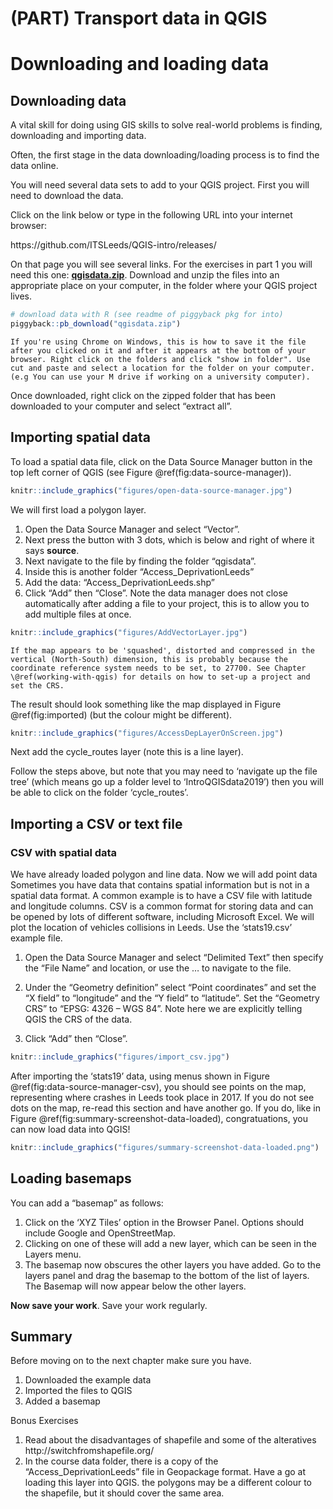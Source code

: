 # (PART) Transport data in QGIS {-}


# Downloading and loading data {#data}

## Downloading data
A vital skill for doing using GIS skills to solve real-world problems is finding, downloading and importing data.

Often, the first stage in the data downloading/loading process is to find the data online. 

You will need several data sets to add to your QGIS project.  First you will need to download the data.  

Click on the link below or type in the following URL into your internet browser: 

https://github.com/ITSLeeds/QGIS-intro/releases/

On that page you will see several links.  For the exercises in part 1 you will need this one: [**qgisdata.zip**](https://github.com/ITSLeeds/QGIS-intro/releases/download/0.1.1/qgisdata.zip).
Download and unzip the files into an appropriate place on your computer, in the folder where your QGIS project lives.

```r
# download data with R (see readme of piggyback pkg for into)
piggyback::pb_download("qgisdata.zip")
```

```block2
If you're using Chrome on Windows, this is how to save it the file after you clicked on it and after it appears at the bottom of your browser. Right click on the folders and click "show in folder". Use cut and paste and select a location for the folder on your computer.  (e.g You can use your M drive if working on a university computer). 
```

Once downloaded, right click on the zipped folder that has been downloaded to your computer and select "extract all".  

## Importing spatial data
To load a spatial data file, click on the Data Source Manager button in the top left corner of QGIS (see Figure \@ref(fig:data-source-manager)).

```r
knitr::include_graphics("figures/open-data-source-manager.jpg")
```

We will first load a polygon layer. 

1. Open the Data Source Manager and select “Vector”.  
1. Next press the button with 3 dots, which is below and right of where it says **source**.  
1. Next navigate to the file by finding the folder "qgisdata". 
1. Inside this is another folder "Access_DeprivationLeeds"
1. Add the data: "Access_DeprivationLeeds.shp"
1. Click “Add” then “Close”. Note the data manager does not close automatically after adding a file to your project, this is to allow you to add multiple files at once.

```r
knitr::include_graphics("figures/AddVectorLayer.jpg")
```

```block2
If the map appears to be 'squashed', distorted and compressed in the vertical (North-South) dimension, this is probably because the coordinate reference system needs to be set, to 27700. See Chapter \@ref(working-with-qgis) for details on how to set-up a project and set the CRS.
```

The result should look something like the map displayed in Figure \@ref(fig:imported) (but the colour might be different).

```r
knitr::include_graphics("figures/AccessDepLayerOnScreen.jpg")
```

Next add the cycle_routes layer (note this is a line layer).  

Follow the steps above, but note that you may need to 'navigate up the file tree' (which means go up a folder level to 'IntroQGISdata2019') then you will be able to click on the folder 'cycle_routes'.  

## Importing a CSV or text file

### CSV with spatial data

We have already loaded polygon and line data.  Now we will add point data
Sometimes you have data that contains spatial information but is not in a spatial data format.  A common example is to have a CSV file with latitude and longitude columns. CSV is a common format for storing data and can be opened by lots of different software, including Microsoft Excel. 
We will plot the location of vehicles collisions in Leeds.  Use the 'stats19.csv' example file.  

1. Open the Data Source Manager and select “Delimited Text” then specify the “File Name” and location, or use the … to navigate to the file.
1. Under the “Geometry definition” select “Point coordinates” and set the “X field” to “longitude” and the “Y field” to “latitude”.  Set the “Geometry CRS” to “EPSG: 4326 – WGS 84”.  Note here we are explicitly telling QGIS the CRS of the data.  

1. Click “Add” then “Close”.

```r
knitr::include_graphics("figures/import_csv.jpg")
```

After importing the 'stats19' data, using menus shown in Figure \@ref(fig:data-source-manager-csv), you should see points on the map, representing where crashes in Leeds took place in 2017.
If you do not see dots on the map, re-read this section and have another go.
If you do, like in Figure \@ref(fig:summary-screenshot-data-loaded), congratuations, you can now load data into QGIS!

```r
knitr::include_graphics("figures/summary-screenshot-data-loaded.png")
```


## Loading basemaps

You can add a "basemap" as follows:  

1. Click on the 'XYZ Tiles' option in the Browser Panel. Options should include Google and OpenStreetMap.
1. Clicking on one of these will add a new layer, which can be seen in the Layers menu.
1. The basemap now obscures the other layers you have added.  Go to the layers panel and drag the basemap to the bottom of the list of layers.  The Basemap will now appear below the other layers.  


**Now save your work**. Save your work regularly.  


## Summary

Before moving on to the next chapter make sure you have.

1. Downloaded the example data
1. Imported the files to QGIS
3. Added a basemap

Bonus Exercises

1. Read about the disadvantages of shapefile and some of the alteratives http://switchfromshapefile.org/ 
2. In the course data folder, there is a copy of the "Access_DeprivationLeeds" file in Geopackage format.  Have a go at loading this layer into QGIS.  the polygons may be a different colour to the shapefile, but it should cover the same area.     


